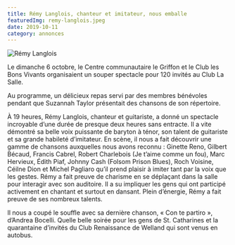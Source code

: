 ```yaml
---
title: Rémy Langlois, chanteur et imitateur, nous emballe
featuredImg: remy-langlois.jpeg
date: 2019-10-11
category: annonces
---
```


![Rémy Langlois](remy-langlois.jpeg)

Le dimanche 6 octobre, le Centre communautaire le Griffon et le Club les Bons Vivants organisaient un souper spectacle pour 120 invités au Club La Salle.

Au programme, un délicieux repas servi par des membres bénévoles pendant que Suzannah Taylor présentait des chansons de son répertoire.

À 19 heures, Rémy Langlois, chanteur et guitariste, a donné un spectacle incroyable d’une durée de presque deux heures sans entracte. Il a vite démontré sa belle voix puissante de baryton à ténor, son talent de guitariste et sa grande habileté d’imitateur. En scène, il nous a fait découvrir une gamme de chansons auxquelles nous avons reconnu : Ginette Reno, Gilbert Bécaud, Francis Cabrel, Robert Charlebois (Je t’aime comme un fou), Marc Hervieux, Édith Piaf, Johnny Cash (Folsom Prison Blues), Roch Voisine, Céilne Dion et Michel Pagliaro qu’il prend plaisir à imiter tant par la voix que les gestes. Rémy a fait preuve de charisme en se déplaçant dans la salle pour interagir avec son auditoire. Il a su impliquer les gens qui ont participé activement en chantant et surtout en dansant. Plein d’énergie, Rémy a fait preuve de ses nombreux talents.

Il nous a coupé le souffle avec sa dernière chanson, « Con te partiro », d’Andrea Bocelli.
Quelle belle soirée pour les gens de St. Catharines et la quarantaine d’invités du Club Renaissance de Welland qui sont venus en autobus.